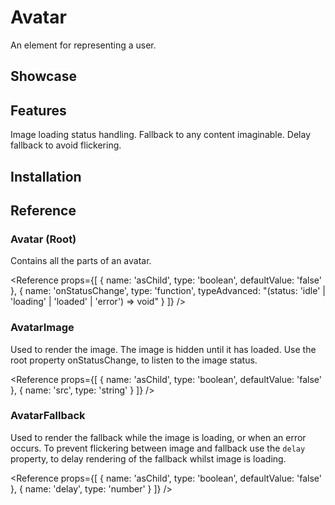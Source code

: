 
# Avatar

An element for representing a user.

## Showcase

<Showcase name="avatar" />

## Features

<Features>
	<Feature>Image loading status handling.</Feature>
	<Feature>Fallback to any content imaginable.</Feature>
	<Feature>Delay fallback to avoid flickering.</Feature>
</Features>

## Installation

<Installation name="avatar" />

## Reference

### Avatar (Root)

Contains all the parts of an avatar.

<Reference
	props={[
		{ name: 'asChild', type: 'boolean', defaultValue: 'false' },
		{
			name: 'onStatusChange',
			type: 'function',
			typeAdvanced:
				"(status: 'idle' | 'loading' | 'loaded' | 'error') => void"
		}
	]}
/>

### AvatarImage

Used to render the image. The image is hidden until it has loaded. Use the root property onStatusChange, to listen to the image status.

<Reference
	props={[
		{ name: 'asChild', type: 'boolean', defaultValue: 'false' },
		{ name: 'src', type: 'string' }
	]}
/>

### AvatarFallback

Used to render the fallback while the image is loading, or when an error occurs. To prevent flickering between image and fallback use the `delay` property, to delay rendering of the fallback whilst image is loading.

<Reference
	props={[
		{ name: 'asChild', type: 'boolean', defaultValue: 'false' },
		{ name: 'delay', type: 'number' }
	]}
/>

